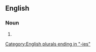 ==English==

===Noun===
{{head|en|noun plural form}}

# {{plural of|incongruity|lang=en}}

[[Category:English plurals ending in "-ies"]]